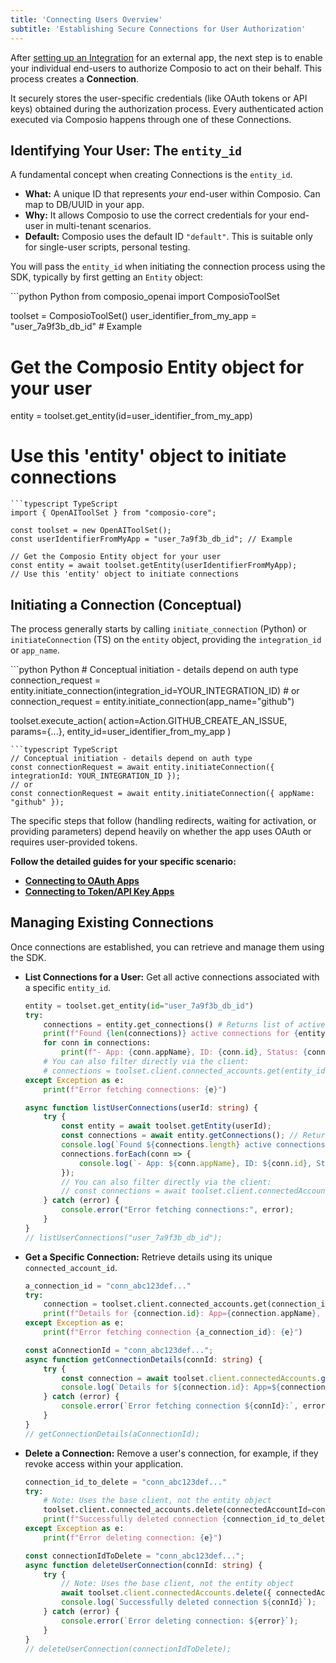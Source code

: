 ```yaml
---
title: 'Connecting Users Overview'
subtitle: 'Establishing Secure Connections for User Authorization'
---
```


After [setting up an Integration](/auth/integrations) for an external app, the next step is to enable your individual end-users to authorize Composio to act on their behalf. This process creates a **Connection**.

It securely stores the user-specific credentials (like OAuth tokens or API keys) obtained during the authorization process. Every authenticated action executed via Composio happens through one of these Connections.

## Identifying Your User: The `entity_id`

A fundamental concept when creating Connections is the `entity_id`.

- **What:** A unique ID that represents *your* end-user within Composio. Can map to DB/UUID in your app.
- **Why:** It allows Composio to use the correct credentials for your end-user in multi-tenant scenarios.
- **Default:** Composio uses the default ID `"default"`. This is suitable only for single-user scripts, personal testing.

You will pass the `entity_id` when initiating the connection process using the SDK, typically by first getting an `Entity` object:

<CodeGroup>
```python Python
from composio_openai import ComposioToolSet

toolset = ComposioToolSet()
user_identifier_from_my_app = "user_7a9f3b_db_id" # Example

# Get the Composio Entity object for your user
entity = toolset.get_entity(id=user_identifier_from_my_app)
# Use this 'entity' object to initiate connections
```
```typescript TypeScript
import { OpenAIToolSet } from "composio-core";

const toolset = new OpenAIToolSet();
const userIdentifierFromMyApp = "user_7a9f3b_db_id"; // Example

// Get the Composio Entity object for your user
const entity = await toolset.getEntity(userIdentifierFromMyApp);
// Use this 'entity' object to initiate connections

```
</CodeGroup>

## Initiating a Connection (Conceptual)

The process generally starts by calling `initiate_connection` (Python) or `initiateConnection` (TS) on the `entity` object, providing the `integration_id` or `app_name`.

<CodeGroup>
```python Python
# Conceptual initiation - details depend on auth type
connection_request = entity.initiate_connection(integration_id=YOUR_INTEGRATION_ID)
# or
connection_request = entity.initiate_connection(app_name="github")

toolset.execute_action(
    action=Action.GITHUB_CREATE_AN_ISSUE,
    params={...},
    entity_id=user_identifier_from_my_app
)
```
```typescript TypeScript
// Conceptual initiation - details depend on auth type
const connectionRequest = await entity.initiateConnection({ integrationId: YOUR_INTEGRATION_ID });
// or
const connectionRequest = await entity.initiateConnection({ appName: "github" });
```
</CodeGroup>

The specific steps that follow (handling redirects, waiting for activation, or providing parameters) depend heavily on whether the app uses OAuth or requires user-provided tokens.

**Follow the detailed guides for your specific scenario:**

*   **[Connecting to OAuth Apps](/auth/connect-users/oauth-apps)**
*   **[Connecting to Token/API Key Apps](/auth/connect-users/token-apps)**

## Managing Existing Connections

Once connections are established, you can retrieve and manage them using the SDK.

*   **List Connections for a User:** Get all active connections associated with a specific `entity_id`.
    <CodeGroup>
    ```python Python
    entity = toolset.get_entity(id="user_7a9f3b_db_id")
    try:
        connections = entity.get_connections() # Returns list of active connections
        print(f"Found {len(connections)} active connections for {entity.id}:")
        for conn in connections:
            print(f"- App: {conn.appName}, ID: {conn.id}, Status: {conn.status}")
        # You can also filter directly via the client:
        # connections = toolset.client.connected_accounts.get(entity_ids=[entity.id], active=True)
    except Exception as e:
        print(f"Error fetching connections: {e}")
    ```
    ```typescript TypeScript
    async function listUserConnections(userId: string) {
        try {
            const entity = await toolset.getEntity(userId);
            const connections = await entity.getConnections(); // Returns list of active connections
            console.log(`Found ${connections.length} active connections for ${entity.id}:`);
            connections.forEach(conn => {
                console.log(`- App: ${conn.appName}, ID: ${conn.id}, Status: ${conn.status}`);
            });
            // You can also filter directly via the client:
            // const connections = await toolset.client.connectedAccounts.get({ entityIds: [userId], active: true });
        } catch (error) {
            console.error("Error fetching connections:", error);
        }
    }
    // listUserConnections("user_7a9f3b_db_id");
    ```
    </CodeGroup>

*   **Get a Specific Connection:** Retrieve details using its unique `connected_account_id`.
    <CodeGroup>
    ```python Python
    a_connection_id = "conn_abc123def..."
    try:
        connection = toolset.client.connected_accounts.get(connection_id=a_connection_id)
        print(f"Details for {connection.id}: App={connection.appName}, Status={connection.status}")
    except Exception as e:
        print(f"Error fetching connection {a_connection_id}: {e}")
    ```
    ```typescript TypeScript
    const aConnectionId = "conn_abc123def...";
    async function getConnectionDetails(connId: string) {
        try {
            const connection = await toolset.client.connectedAccounts.get({ connectedAccountId: connId });
            console.log(`Details for ${connection.id}: App=${connection.appName}, Status=${connection.status}`);
        } catch (error) {
            console.error(`Error fetching connection ${connId}:`, error);
        }
    }
    // getConnectionDetails(aConnectionId);
    ```
    </CodeGroup>

*   **Delete a Connection:** Remove a user's connection, for example, if they revoke access within your application.
    <CodeGroup>
    ```python Python
    connection_id_to_delete = "conn_abc123def..."
    try:
        # Note: Uses the base client, not the entity object
        toolset.client.connected_accounts.delete(connectedAccountId=connection_id_to_delete)
        print(f"Successfully deleted connection {connection_id_to_delete}")
    except Exception as e:
        print(f"Error deleting connection: {e}")
    ```
    ```typescript TypeScript
    const connectionIdToDelete = "conn_abc123def...";
    async function deleteUserConnection(connId: string) {
        try {
            // Note: Uses the base client, not the entity object
            await toolset.client.connectedAccounts.delete({ connectedAccountId: connId });
            console.log(`Successfully deleted connection ${connId}`);
        } catch (error) {
            console.error(`Error deleting connection: ${error}`);
        }
    }
    // deleteUserConnection(connectionIdToDelete);
    ```
    </CodeGroup>